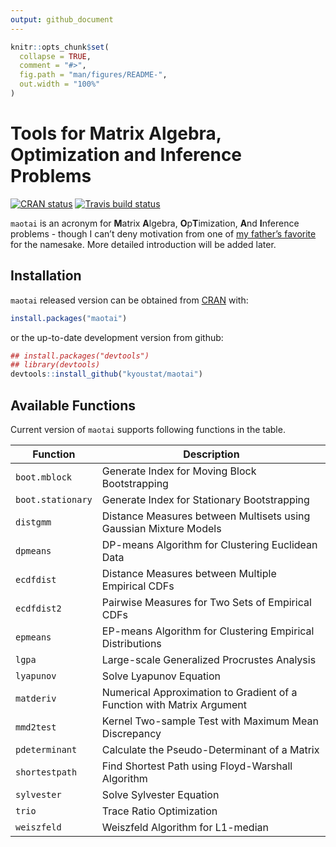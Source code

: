```yaml
---
output: github_document
---
```


<!-- README.md is generated from README.Rmd. Please edit that file -->

```r
knitr::opts_chunk$set(
  collapse = TRUE,
  comment = "#>",
  fig.path = "man/figures/README-",
  out.width = "100%"
)
```
# Tools for Matrix Algebra, Optimization and Inference Problems

<!-- badges: start -->
[![CRAN status](https://www.r-pkg.org/badges/version/maotai)](https://CRAN.R-project.org/package=maotai)
[![Travis build status](https://travis-ci.org/kyoustat/maotai.svg?branch=master)](https://travis-ci.org/kyoustat/maotai)
<!-- badges: end -->


`maotai` is an acronym for **M**atrix **A**lgebra, **O**p**T**imization, **A**nd **I**nference problems - though I can't deny motivation from one of [my father's favorite](https://en.wikipedia.org/wiki/Maotai) for the namesake. More detailed introduction will be added later.

## Installation

`maotai` released version can be obtained from [CRAN](https://CRAN.R-project.org/package=maotai) with:
```r
install.packages("maotai")
```
or the up-to-date development version from github:
```r
## install.packages("devtools")
## library(devtools)
devtools::install_github("kyoustat/maotai")
```
## Available Functions

Current version of `maotai` supports following functions in the table.

| Function      | Description                                   |
| ------------- | --------------------------------------------- |
| `boot.mblock` | Generate Index for Moving Block Bootstrapping |
| `boot.stationary` | Generate Index for Stationary Bootstrapping |
| `distgmm` | Distance Measures between Multisets using Gaussian Mixture Models |
| `dpmeans`   | DP-means Algorithm for Clustering Euclidean Data |
| `ecdfdist`  | Distance Measures between Multiple Empirical CDFs |
| `ecdfdist2` | Pairwise Measures for Two Sets of Empirical CDFs |
| `epmeans`   | EP-means Algorithm for Clustering Empirical Distributions |
| `lgpa`      | Large-scale Generalized Procrustes Analysis |
| `lyapunov`  | Solve Lyapunov Equation |
| `matderiv`  | Numerical Approximation to Gradient of a Function with Matrix Argument |
| `mmd2test`  | Kernel Two-sample Test with Maximum Mean Discrepancy |
| `pdeterminant` | Calculate the Pseudo-Determinant of a Matrix |
| `shortestpath` | Find Shortest Path using Floyd-Warshall Algorithm |
| `sylvester`    | Solve Sylvester Equation |
| `trio`         | Trace Ratio Optimization |
| `weiszfeld`    | Weiszfeld Algorithm for L1-median |